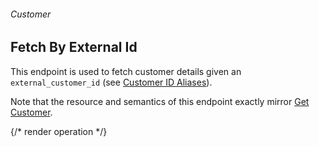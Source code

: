 ###### *Customer*

## Fetch By External Id

This endpoint is used to fetch customer details given an `external_customer_id` (see
[Customer ID Aliases](../guides/events-and-metrics/customer-aliases)).

Note that the resource and semantics of this endpoint exactly mirror [Get Customer](fetch-customer).

{/* render operation */}
